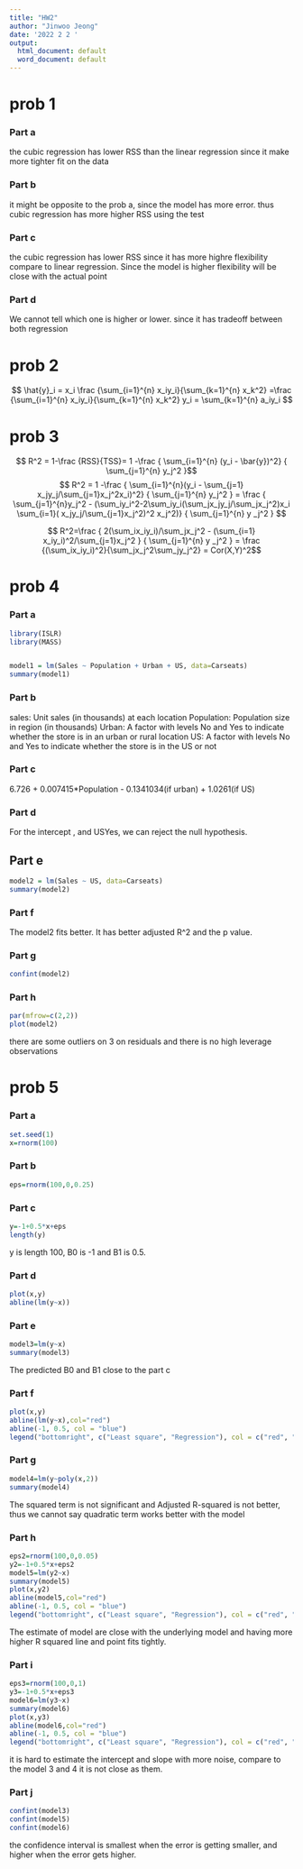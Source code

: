 ---
title: "HW2"
author: "Jinwoo Jeong"
date: '2022 2 2 '
output:
  html_document: default
  word_document: default
---

# prob 1

### Part a

the cubic regression has lower RSS than the linear regression since it make more tighter fit on the data

### Part b

it might be opposite to the prob a, since the model has more error. thus cubic regression has more higher RSS using the test

### Part c

the cubic regression has lower RSS since it has more highre flexibility compare to linear regression. Since the model is higher flexibility will be close with the actual point

### Part d

We cannot tell which one is higher or lower. since it has tradeoff between both regression



# prob 2

$$ \hat{y}_i = x_i \frac {\sum_{i=1}^{n} x_iy_i}{\sum_{k=1}^{n} x_k^2} =\frac {\sum_{i=1}^{n} x_iy_i}{\sum_{k=1}^{n} x_k^2} y_i = \sum_{k=1}^{n} a_iy_i $$


# prob 3

$$ R^2 = 1-\frac {RSS}{TSS}= 1 -\frac { \sum_{i=1}^{n} (y_i - \bar{y})^2} { \sum_{j=1}^{n} y_j^2 }$$
$$ R^2 = 1 -\frac { \sum_{i=1}^{n}(y_i - \sum_{j=1} x_jy_j/\sum_{j=1}x_j^2x_i)^2} { \sum_{j=1}^{n} y_j^2 } =
\frac { \sum_{j=1}^{n}y_j^2 - (\sum_iy_i^2-2\sum_iy_i(\sum_jx_jy_j/\sum_jx_j^2)x_i   \sum_{i=1}( x_jy_j/\sum_{j=1}x_j^2)^2 x_j^2)} { \sum_{j=1}^{n} y _j^2 } $$

$$ R^2=\frac { 2(\sum_ix_iy_i)/\sum_jx_j^2 -  (\sum_{i=1} x_iy_i)^2/\sum_{j=1}x_j^2 } { \sum_{j=1}^{n} y _j^2 } =  \frac {(\sum_ix_iy_i)^2}{\sum_jx_j^2\sum_jy_j^2} = Cor(X,Y)^2$$


# prob 4

### Part a

```{r}
library(ISLR)
library(MASS)


model1 = lm(Sales ~ Population + Urban + US, data=Carseats)
summary(model1)
```

### Part b

sales: Unit sales (in thousands) at each location
Population: Population size in region (in thousands)
Urban: A factor with levels No and Yes to indicate whether the store is in an urban or rural location
US: A factor with levels No and Yes to indicate whether the store is in the US or not


### Part c

6.726 + 0.007415*Population - 0.1341034(if urban) + 1.0261(if US)

### Part d

For the intercept , and USYes, we can reject the null hypothesis.

## Part e

```{r}
model2 = lm(Sales ~ US, data=Carseats)
summary(model2)
```

### Part f

The model2 fits better. It has better adjusted R^2 and the p value.

### Part g

```{r}
confint(model2)
```

### Part h

```{r}
par(mfrow=c(2,2))
plot(model2)
```

there are some outliers on 3 on residuals and there is no high leverage observations 



# prob 5

### Part a

```{r}
set.seed(1)
x=rnorm(100)
```

### Part b

```{r}
eps=rnorm(100,0,0.25)
```

### Part c

```{r}
y=-1+0.5*x+eps
length(y)
```

y is length 100, B0 is -1 and B1 is 0.5.

### Part d

```{r}
plot(x,y)
abline(lm(y~x))
```

### Part e

```{r}
model3=lm(y~x)
summary(model3)
```
The predicted B0 and B1 close to the part c

### Part f

```{r}
plot(x,y)
abline(lm(y~x),col="red")
abline(-1, 0.5, col = "blue")
legend("bottomright", c("Least square", "Regression"), col = c("red", "blue"), lty = c(1, 1))

```


### Part g

```{r}
model4=lm(y~poly(x,2))
summary(model4)
```
The squared term is not significant and Adjusted R-squared is not better, thus we cannot say quadratic term works better with the model

### Part h

```{r}
eps2=rnorm(100,0,0.05)
y2=-1+0.5*x+eps2
model5=lm(y2~x)
summary(model5)
plot(x,y2)
abline(model5,col="red")
abline(-1, 0.5, col = "blue")
legend("bottomright", c("Least square", "Regression"), col = c("red", "blue"), lty = c(1, 1))
```

The estimate of model are close with the underlying model and having more higher R squared line and point fits tightly.

### Part i

```{r}
eps3=rnorm(100,0,1)
y3=-1+0.5*x+eps3
model6=lm(y3~x)
summary(model6)
plot(x,y3)
abline(model6,col="red")
abline(-1, 0.5, col = "blue")
legend("bottomright", c("Least square", "Regression"), col = c("red", "blue"), lty = c(1, 1))
```

it is hard to estimate the intercept and slope with more noise, compare to the model 3 and 4 it is not close as them.

### Part j

```{r}
confint(model3)
confint(model5)
confint(model6)
```

the confidence interval is smallest when the error is getting smaller, and higher when the error gets higher.
